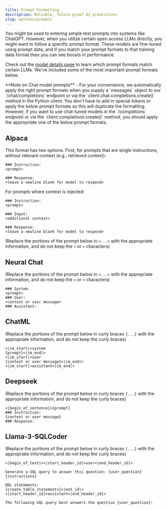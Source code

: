 ```yaml
---
title: Prompt Formatting
description: Reliable, future proof AI predictions
slug: options/prompts
---
```


You might be used to entering simple text prompts into systems like ChatGPT.
However, when you utilize certain open access LLMs directly, you might want to
follow a specific prompt format. These models are fine-tuned using prompt data,
and if you match your prompt formats to that training data format then you can
see boosts in performance.

Check out the [model details page](details) to learn which prompt formats match
certain LLMs. We've included some of the most important prompt formats below.


<Callout type="info" emoji="ℹ️">
  **Note on Chat model prompts** - For your convenience, we automatically apply
  the right prompt formats when you supply a `messages` object to our
  `/chat/completions` endpoint or via the `client.chat.completions.create()` method in the
  Python client. You don't have to add in special tokens or apply the below
  prompt formats as this will duplicate the formatting. However, if you want to
  use chat-tuned models in the `/completions` endpoint or via the
  `client.completions.create()` method, you should apply the appropriate one of the
  below prompt formats.
</Callout>

## Alpaca

This format has two options. First, for prompts that are single instructions,
without relevant context (e.g., retrieved context):

```
### Instruction:
<prompt>

### Response:
<leave a newline blank for model to respond>
```

For prompts where context is injected:

```
### Instruction:
<prompt>

### Input:
<additional context>

### Response:
<leave a newline blank for model to respond>
```

(Replace the portions of the prompt below in `<...>` with the appropriate
information, and do not keep the `<` or `>` characters)

## Neural Chat

(Replace the portions of the prompt below in `<...>` with the appropriate
information, and do not keep the `<` or `>` characters)

```
### System:
<prompt>
### User:
<context or user message>
### Assistant:
```

## ChatML

(Replace the portions of the prompt below in curly braces `{...}` with the
appropriate information, and do not keep the curly braces)

```
<|im_start|>system
{prompt}<|im_end|>
<|im_start|>user
{context or user message}<|im_end|>
<|im_start|>assistant<|im_end|>
```

## Deepseek

(Replace the portions of the prompt below in curly braces `{...}` with the
appropriate information, and do not keep the curly braces)

```
<|begin_of_sentence|>{prompt}
### Instruction:
{context or user message}
### Response:
```

## Llama-3-SQLCoder

(Replace the portions of the prompt below in curly braces `{...}` with the
appropriate information, and do not keep the curly braces)

```
<|begin_of_text|><|start_header_id|>user<|end_header_id|>

Generate a SQL query to answer this question: {user_question}
{instructions}

DDL statements:
{create_table_statements}<|eot_id|><|start_header_id|>assistant<|end_header_id|>

The following SQL query best answers the question {user_question}:
```